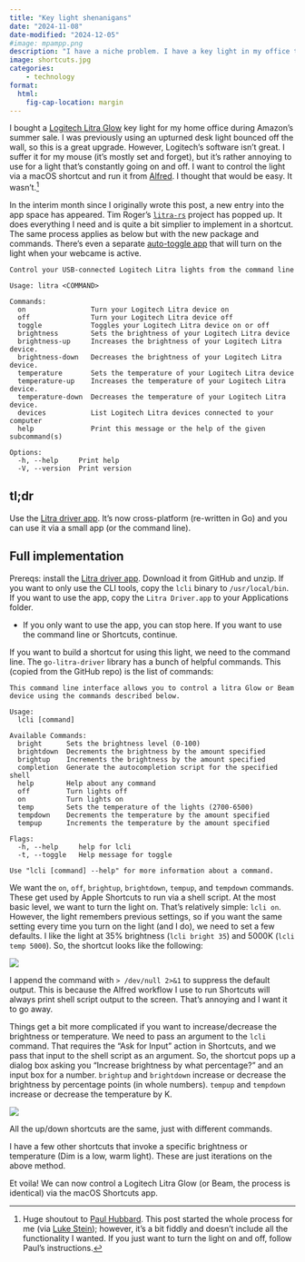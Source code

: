```yaml
---
title: "Key light shenanigans"
date: "2024-11-08"
date-modified: "2024-12-05"
#image: mpampp.png
description: "I have a niche problem. I have a key light in my office that I want to control via a macOS shortcut rather than the light's app. It turns out that's easy but also not easy."
image: shortcuts.jpg
categories:
    - technology
format:
  html: 
    fig-cap-location: margin
---
```


I bought a [Logitech Litra Glow](https://www.logitech.com/en-us/products/lighting/litra-glow.946-000001.html) key light for my home office during Amazon's summer sale. I was previously using an upturned desk light bounced off the wall, so this is a great upgrade. However, Logitech's software isn't great. I suffer it for my mouse (it's mostly set and forget), but it's rather annoying to use for a light that's constantly going on and off. I want to control the light via a macOS shortcut and run it from [Alfred](https://www.alfredapp.com). I thought that would be easy. It wasn't.[^1]

[^1]: Huge shoutout to [Paul Hubbard](https://ultracrepidarian.phfactor.net/2022/03/09/controlling-the-logitech-litra-on-macos/). This post started the whole process for me (via [Luke Stein](https://www.lukestein.com)); however, it's a bit fiddly and doesn't include all the functionality I wanted. If you just want to turn the light on and off, follow Paul's instructions.

::: {.callout-tip title="Update!"}
In the interim month since I originally wrote this post, a new entry into the app space has appeared. Tim Roger's [`litra-rs`](https://github.com/timrogers/litra-rs) project has popped up. It does everything I need and is quite a bit simplier to implement in a shortcut. The same process applies as below but with the new package and commands. There's even a separate [auto-toggle app](https://github.com/timrogers/litra-autotoggle) that will turn on the light when your webcame is active.

```
Control your USB-connected Logitech Litra lights from the command line

Usage: litra <COMMAND>

Commands:
  on                Turn your Logitech Litra device on
  off               Turn your Logitech Litra device off
  toggle            Toggles your Logitech Litra device on or off
  brightness        Sets the brightness of your Logitech Litra device
  brightness-up     Increases the brightness of your Logitech Litra device. 
  brightness-down   Decreases the brightness of your Logitech Litra device. 
  temperature       Sets the temperature of your Logitech Litra device
  temperature-up    Increases the temperature of your Logitech Litra device. 
  temperature-down  Decreases the temperature of your Logitech Litra device. 
  devices           List Logitech Litra devices connected to your computer
  help              Print this message or the help of the given subcommand(s)

Options:
  -h, --help     Print help
  -V, --version  Print version
```
:::

## tl;dr
Use the [Litra driver app](https://github.com/kharyam/go-litra-driver). It's now cross-platform (re-written in Go) and you can use it via a small app (or the command line).

## Full implementation
Prereqs: install the [Litra driver app](https://github.com/kharyam/go-litra-driver). Download it from GitHub and unzip. If you want to only use the CLI tools, copy the `lcli` binary to `/usr/local/bin`. If you want to use the app, copy the `Litra Driver.app` to your Applications folder.

* If you only want to use the app, you can stop here. If you want to use the command line or Shortcuts, continue.

If you want to build a shortcut for using this light, we need to the command line. The `go-litra-driver` library has a bunch of helpful commands. This (copied from the GitHub repo) is the list of commands:

```
This command line interface allows you to control a litra Glow or Beam 
device using the commands described below.

Usage:
  lcli [command]

Available Commands:
  bright      Sets the brightness level (0-100)
  brightdown  Decrements the brightness by the amount specified
  brightup    Increments the brightness by the amount specified
  completion  Generate the autocompletion script for the specified shell
  help        Help about any command
  off         Turn lights off
  on          Turn lights on
  temp        Sets the temperature of the lights (2700-6500)
  tempdown    Decrements the temperature by the amount specified
  tempup      Increments the temperature by the amount specified

Flags:
  -h, --help     help for lcli
  -t, --toggle   Help message for toggle

Use "lcli [command] --help" for more information about a command.
```

We want the `on`, `off`, `brightup`, `brightdown`, `tempup`, and `tempdown` commands. These get used by Apple Shortcuts to run via a shell script. At the most basic level, we want to turn the light on. That's relatively simple: `lcli on`. However, the light remembers previous settings, so if you want the same setting every time you turn on the light (and I do), we need to set a few defaults. I like the light at 35% brightness (`lcli bright 35`) and 5000K (`lcli temp 5000`). So, the shortcut looks like the following: 

:::{.column-body-outset}
![](light-on-shortcut.jpg)
:::

I append the command with `> /dev/null 2>&1` to suppress the default output. This is because the Alfred workflow I use to run Shortcuts will always print shell script output to the screen. That's annoying and I want it to go away.

Things get a bit more complicated if you want to increase/decrease the brightness or temperature. We need to pass an argument to the `lcli` command. That requires the "Ask for Input" action in Shortcuts, and we pass that input to the shell script as an argument. So, the shortcut pops up a dialog box asking you "Increase brightness by what percentage?" and an input box for a number. `brightup` and `brightdown` increase or decrease the brightness by percentage points (in whole numbers). `tempup` and `tempdown` increase or decrease the temperature by K.

:::{.column-body-outset}
![](bright-up-shortcut.jpg)
:::

All the up/down shortcuts are the same, just with different commands.

I have a few other shortcuts that invoke a specific brightness or temperature (Dim is a low, warm light). These are just iterations on the above method.

Et voila! We can now control a Logitech Litra Glow (or Beam, the process is identical) via the macOS Shortcuts app. 